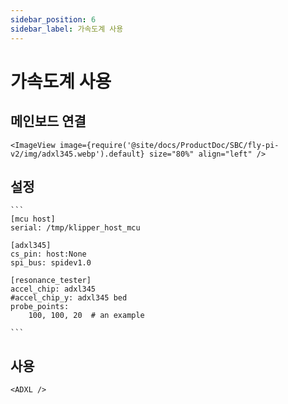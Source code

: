 ```yaml
---
sidebar_position: 6
sidebar_label: 가속도계 사용
---
```




# 가속도계 사용

## 메인보드 연결

    <ImageView image={require('@site/docs/ProductDoc/SBC/fly-pi-v2/img/adxl345.webp').default} size="80%" align="left" />


## 설정

    ```
    [mcu host]
    serial: /tmp/klipper_host_mcu

    [adxl345]
    cs_pin: host:None
    spi_bus: spidev1.0

    [resonance_tester]
    accel_chip: adxl345
    #accel_chip_y: adxl345 bed
    probe_points:
        100, 100, 20  # an example

    ```

## 사용

    <ADXL />

